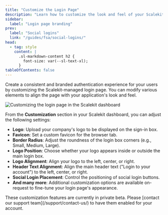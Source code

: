 ```yaml
---
title: "Customize the Login Page"
description: "Learn how to customize the look and feel of your Scalekit-managed login page to match your brand."
sidebar:
  label: "Login page branding"
prev:
  label: "Social logins"
  link: "/guides/fsa/social-logins/"
head:
  - tag: style
    content: |
      .sl-markdown-content h2 {
        font-size: var(--sl-text-xl);
      }
tableOfContents: false
---
```


Create a consistent and branded authentication experience for your users by customizing the Scalekit-managed login page. You can modify various elements to align the page with your application's look and feel.

![Customizing the login page in the Scalekit dashboard](@/assets/docs/fsa/branded-login-page.png)

From the **Customization** section in your Scalekit dashboard, you can adjust the following settings:

-   **Logo**: Upload your company's logo to be displayed on the sign-in box.
-   **Favicon**: Set a custom favicon for the browser tab.
-   **Border Radius**: Adjust the roundness of the login box corners (e.g., Small, Medium, Large).
-   **Logo Position**: Choose whether your logo appears inside or outside the main login box.
-   **Logo Alignment**: Align your logo to the left, center, or right.
-   **Header Text Alignment**: Align the main header text ("Login to your account") to the left, center, or right.
-   **Social Login Placement**: Control the positioning of social login buttons.
-   **And many more**: Additional customization options are available on-request to fine-tune your login page's appearance.

<Aside type="tip" title="Private Beta">
These customization features are currently in private beta. Please [contact our support team](/support/contact-us/) to have them enabled for your account.
</Aside>